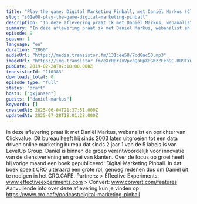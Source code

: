 ```yaml
---
title: "Play the game: Digital Marketing Pinball, met Daniël Markus (ClickValue)"
slug: "s01e08-play-the-game-digital-marketing-pinball"
description: "In deze aflevering praat ik met Daniël Markus, webanalist en oprichter van Clickvalue. Dit bureau heeft hij sinds 2003 laten uitgroeien tot een data driven online marketing bureau dat sinds 2 jaar 1 van de 5 labels is van LevelUp Group. Daniël is binnen de groep verantwoordelijk voor innovatie van de dienstverlening en groei van klanten. Over de focus op groei heeft hij vorige maand een boek gepubliceerd: Digital Marketing Pinball. In dat boek speelt CRO uiteraard een grote rol, genoeg redenen dus om Daniël uit te nodigen in het CRO.CAFE. Partners: > Effective Experiments: www.effectiveexperiments.com > Convert: www.convert.com/features Aanvullende info over deze aflevering kun je vinden op https://www.cro.cafe/podcast/digital-marketing-pinball"
summary: "In deze aflevering praat ik met Daniël Markus, webanalist en oprichter van Clickvalue. Dit bureau heeft hij sinds 2003 laten uitgroeien tot een data driven online marketing bureau dat sinds 2 jaar 1 van de 5 labels is van LevelUp Group. Daniël is binnen de groep verantwoordelijk voor innovatie van de dienstverlening en groei van klanten. Over de focus op groei heeft hij vorige maand een boek gepubliceerd: Digital Marketing Pinball. In dat boek speelt CRO uiteraard een grote rol, genoeg redenen dus om Daniël uit te nodigen in het CRO.CAFE.\r\n\r\nPartners:\r\n> Effective Experiments: www.effectiveexperiments.com\r\n> Convert: www.convert.com/features\r\n\r\nAanvullende info over deze aflevering kun je vinden op https://www.cro.cafe/podcast/digital-marketing-pinball"
episode: 9
season: 1
language: "en"
duration: "2860"
audioUrl: "https://media.transistor.fm/131cee58/7cd8ac50.mp3"
imageUrl: "https://img.transistor.fm/eXrRBrJxVpxaQaHpXRGKzZFeh9C-BU9TYmd-LM84EK8/rs:fill:0:0:1/w:3000/h:3000/q:60/aHR0cHM6Ly9pbWct/dXBsb2FkLXByb2R1/Y3Rpb24udHJhbnNp/c3Rvci5mbS9lcGlz/b2RlLzExMDM4My8x/NjAxNTg4NzEwLWFy/dHdvcmsuanBn.webp"
pubDate: 2019-02-28T07:18:00.000Z
transistorId: "110383"
downloads_total: 0
episode_type: "full"
status: "draft"
hosts: ["gxjansen"]
guests: ["daniel-markus"]
keywords: []
createdAt: 2025-06-04T21:37:51.000Z
updatedAt: 2025-07-28T18:01:28.000Z
---
```


In deze aflevering praat ik met Daniël Markus, webanalist en oprichter van Clickvalue. Dit bureau heeft hij sinds 2003 laten uitgroeien tot een data driven online marketing bureau dat sinds 2 jaar 1 van de 5 labels is van LevelUp Group. Daniël is binnen de groep verantwoordelijk voor innovatie van de dienstverlening en groei van klanten. Over de focus op groei heeft hij vorige maand een boek gepubliceerd: Digital Marketing Pinball. In dat boek speelt CRO uiteraard een grote rol, genoeg redenen dus om Daniël uit te nodigen in het CRO.CAFE. Partners: > Effective Experiments: www.effectiveexperiments.com > Convert: www.convert.com/features Aanvullende info over deze aflevering kun je vinden op https://www.cro.cafe/podcast/digital-marketing-pinball

